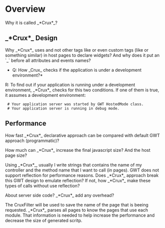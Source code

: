 =Overview=

Why it is called _*Crux*_?



==_*Crux*_ Design==
Why _*Crux*_ uses {{{<span>}}} and not other tags like {{{div}}} or even custom tags (like {{{<grid>}}} or something similar) in host pages to declare widgets? And why does it put an `_` before all attributes and events names?

*Q: How _Crux_ checks if the application is under a development environment?*

R: To find out if your application is running under a development environment, _*Crux*_ checks for this two conditions. If one of them is true, it assumes a development environment:
  # Your application server was started by GWT HostedMode class.
  # Your application server is running in debug mode.



==Performance==
How fast _*Crux*_ declarative approach can be compared with default GWT approach (programmatic)?

How much can _*Crux*_ increase the final javascript size? And the host page size?

Using _*Crux*_, usually I write strings that contains the name of my controller and the method name that I want to call (in pages). GWT does not support reflection for performance reasons. Does _*Crux*_ approach break this GWT design to emulate reflection? If not, how _*Crux*_ make these types of calls without use reflection?

About server side code? _*Crux*_ add any overhead?





The CruxFilter will be used to save the name of the page that is beeing requested. _*Crux*_ parses all pages to know the pages that use each module. That information is needed to help increase the performance and decrease the size of generated scritp. 


